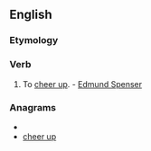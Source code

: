==English==
===Etymology===
{{prefix|up|cheer}}

===Verb===
{{en-verb}}

# {{transitive|archaic}} To [[cheer up]]. - [[w:Edmund Spenser|Edmund Spenser]]

===Anagrams===
* {{alphagram|ceehpru}}
* [[cheer up#English|cheer up]]